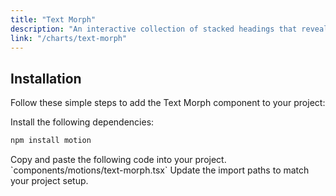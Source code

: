 ```yaml
---
title: "Text Morph"
description: "An interactive collection of stacked headings that reveal individual content sections with a click."
link: "/charts/text-morph"
---
```


<ComponentPreview name="text-morph-demo" />

## Installation

Follow these simple steps to add the Text Morph component to your project:

<Steps>

<Step>
Install the following dependencies:
</Step>

```bash 
npm install motion
```

<Step>
    Copy and paste the following code into your project.
`components/motions/text-morph.tsx` 
</Step>

<CollapsibleSource name="text-morph" />

<Step>
     Update the import paths to match your project setup.
</Step>

</Steps>
